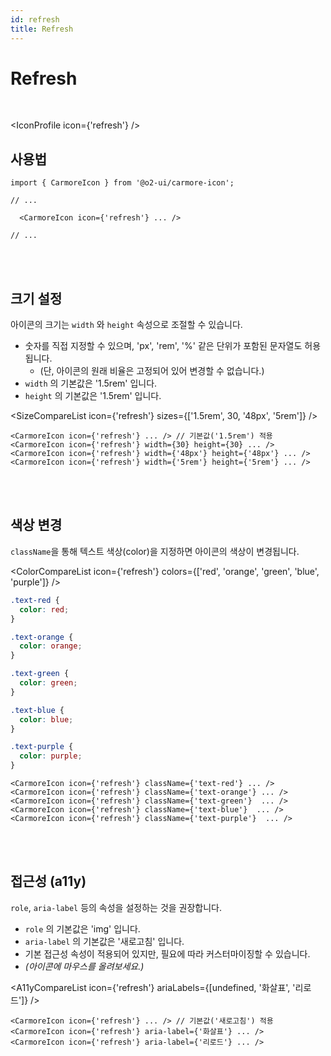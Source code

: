 ```yaml
---
id: refresh
title: Refresh
---
```




# Refresh

<br />

<IconProfile icon={'refresh'} />

## 사용법

```tsx
import { CarmoreIcon } from '@o2-ui/carmore-icon';

// ...

  <CarmoreIcon icon={'refresh'} ... />

// ...
```

<br />
<br />

## 크기 설정

아이콘의 크기는 `width` 와 `height` 속성으로 조절할 수 있습니다.

- 숫자를 직접 지정할 수 있으며, 'px', 'rem', '%' 같은 단위가 포함된 문자열도 허용됩니다.
  - (단, 아이콘의 원래 비율은 고정되어 있어 변경할 수 없습니다.)
- `width` 의 기본값은 '1.5rem' 입니다.
- `height` 의 기본값은 '1.5rem' 입니다.

<SizeCompareList icon={'refresh'} sizes={['1.5rem', 30, '48px', '5rem']} />

```tsx
<CarmoreIcon icon={'refresh'} ... /> // 기본값('1.5rem') 적용
<CarmoreIcon icon={'refresh'} width={30} height={30} ... />
<CarmoreIcon icon={'refresh'} width={'48px'} height={'48px'} ... />
<CarmoreIcon icon={'refresh'} width={'5rem'} height={'5rem'} ... />
```

<br />
<br />

## 색상 변경

`className`을 통해 텍스트 색상(color)을 지정하면 아이콘의 색상이 변경됩니다.

<ColorCompareList icon={'refresh'} colors={['red', 'orange', 'green', 'blue', 'purple']} />

```css
.text-red {
  color: red;
}

.text-orange {
  color: orange;
}

.text-green {
  color: green;
}

.text-blue {
  color: blue;
}

.text-purple {
  color: purple;
}
```

```tsx
<CarmoreIcon icon={'refresh'} className={'text-red'} ... />
<CarmoreIcon icon={'refresh'} className={'text-orange'} ... />
<CarmoreIcon icon={'refresh'} className={'text-green'}  ... />
<CarmoreIcon icon={'refresh'} className={'text-blue'}  ... />
<CarmoreIcon icon={'refresh'} className={'text-purple'}  ... />
```

<br />
<br />

## 접근성 (a11y)

`role`, `aria-label` 등의 속성을 설정하는 것을 권장합니다.

- `role` 의 기본값은 'img' 입니다.
- `aria-label` 의 기본값은 '새로고침' 입니다.
- 기본 접근성 속성이 적용되어 있지만, 필요에 따라 커스터마이징할 수 있습니다.
- _(아이콘에 마우스를 올려보세요.)_

<A11yCompareList icon={'refresh'} ariaLabels={[undefined, '화살표', '리로드']} />

```tsx
<CarmoreIcon icon={'refresh'} ... /> // 기본값('새로고침') 적용
<CarmoreIcon icon={'refresh'} aria-label={'화살표'} ... />
<CarmoreIcon icon={'refresh'} aria-label={'리로드'} ... />
```
